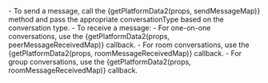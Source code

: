 
<Note title="Note">
- To send a message, call the {getPlatformData2(props, sendMessageMap)} method and pass the appropriate conversationType based on the conversation type.
- To receive a message:
  - For one-on-one conversations, use the {getPlatformData2(props, peerMessageReceivedMap)} callback.
  - For room conversations, use the {getPlatformData2(props, roomMessageReceivedMap)} callback.
  - For group conversations, use the {getPlatformData2(props, roomMessageReceivedMap)} callback.
</Note>

